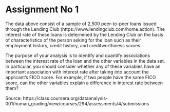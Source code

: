 Assignment No 1
==================================================
The data above consist of a sample of 2,500 peer-to-peer loans issued through the Lending 
Club (https://www.lendingclub.com/home.action). The interest rate of these loans is determined by the 
Lending Club on the basis of characteristics of the person asking for the loan 
such as their employment history, credit history, and creditworthiness scores.

The purpose of your analysis is to identify and quantify associations between the 
interest rate of the loan and the other variables in the data set. In particular, you should
consider whether any of these variables have an important association with interest rate after
taking into account the applicant's FICO score. For example, if two people have the same FICO 
score, can the other variables explain a difference in interest rate between them?

Source: https://class.coursera.org/dataanalysis-001/human_grading/view/courses/294/assessments/4/submissions
